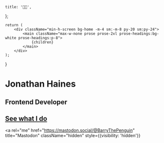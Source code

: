 	title: '👋🏻',
};

	return (
		<div className="min-h-screen bg-home -m-4 sm:-m-8 py-20 sm:py-24">
			<main className="max-w-none prose prose-2xl prose-headings:bg-white prose-headings:p-8">
				{children}
			</main>
		</div>
	);
}

# Jonathan Haines

## Frontend Developer

## [See what I do](/resume)

<a
	rel="me"
	href="https://mastodon.social/@BarryThePenguin"
	title="Mastodon"
	className="hidden"
	style={{visibility: 'hidden'}}
></a>
